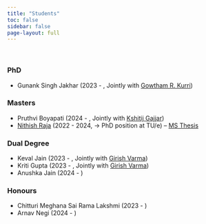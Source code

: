 ```yaml
---
title: "Students"
toc: false
sidebar: false
page-layout: full
--- 
```


<p>&nbsp;</p>

### PhD
- Gunank Singh Jakhar (2023 - , Jointly with [Gowtham R. Kurri](https://sites.google.com/view/gowtham-r-kurri/home))

### Masters
- Pruthvi Boyapati (2024 - , Jointly with [Kshitij Gajjar](https://sites.google.com/view/kshitijgajjar/))
- [Nithish Raja](https://nithishraja.github.io) (2022 - 2024, &rarr; PhD position at TU/e) -- <a href="https://www.google.com/url?sa=t&source=web&rct=j&opi=89978449&url=https://web2py.iiit.ac.in/research_centres/publications/download/mastersthesis.pdf.86a3ccef6b72d7b7.4e6974686973685f52616a615f5468657369732e706466.pdf&ved=2ahUKEwjQgJOPhqqLAxW8d2wGHd9dEFYQFnoECBoQAQ&usg=AOvVaw1ZzD2H7DngsOeZM1DpApu6"> MS Thesis </a>

### Dual Degree
- Keval Jain (2023 - , Jointly with [Girish Varma](https://girishvarma.in))
- Kriti Gupta (2023 - , Jointly with [Girish Varma](https://girishvarma.in)) 
- Anushka Jain (2024 - )

### Honours 
- Chitturi Meghana Sai Rama Lakshmi (2023 - )
- Arnav Negi (2024 - )
